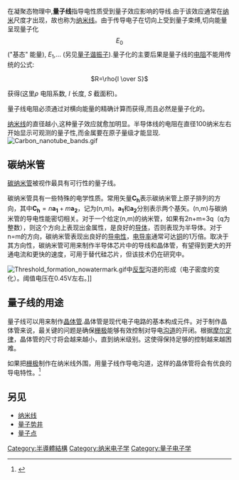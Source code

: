 在凝聚态物理中,'''量子线'''指导电性质受到量子效应影响的导线.由于该效应通常在[[纳米|纳米]]尺度才出现，故也称为[[纳米线|纳米线]]。由于传导电子在切向上受到量子束缚,切向能量呈现量子化:<math>E_0</math> ("基态" 能量), <math>E_1</math>,...  (另见[[量子谐振子|量子谐振子]]).量子化的主要后果是量子线的[[电阻|电阻]]不能用传统的公式:
<center><math>R=\rho{l \over S}</math></center>
获得(这里<math>\rho</math> 电阻系数, <math>l</math> 长度, <math>S</math> 截面积)。


量子线电阻必须通过对横向能量的精确计算而获得,而且必然是量子化的。

[[纳米线|纳米线]]的直径越小,这种量子效应就愈加明显。半导体线的电阻在直径100纳米左右开始显示可观测的量子性,而金属要在原子量级才能显现.
[[File:Carbon_nanotube_bands.gif|thumb]]
==碳纳米管==

[[碳纳米管|碳纳米管]]被视作最具有可行性的量子线。

碳纳米管具有一些特殊的电学性质。常用矢量'''C<sub>h</sub>'''表示碳纳米管上原子排列的方向，其中<math>\mathbf{C_h}=n\mathbf{a_1}+m\mathbf{a_2}</math>，记为(n,m)。'''a<sub>1</sub>'''和'''a<sub>2</sub>'''分别表示两个基矢。(n,m)与碳纳米管的导电性能密切相关。对于一个给定(n,m)的纳米管，如果有2n+m=3q（q为整数），则这个方向上表现出金属性，是良好的[[导体|导体]]，否则表现为半导体。对于n=m的方向，碳纳米管表现出良好的[[导电性|导电性]]，[[电导率|电导率]]通常可达[[铜|铜]]的1万倍。取决于其方向性，碳纳米管可用来制作半导体芯片中的导线和晶体管，有望得到更大的开通电流和更快的速度，可用于替代硅芯片，但该技术仍在研究中。

[[File:Threshold_formation_nowatermark.gif|thumb]]中[[反型|反型]]沟道的形成（电子密度的变化）。阈值电压在0.45V左右。]]

== 量子线的用途 ==
量子线可以用来制作[[晶体管|晶体管]].晶体管是现代电子电路的基本构成元件。对于制作晶体管来说，最关键的问题是确保[[栅极|栅极]]能够有效控制对导电[[沟道|沟道]]的开闭。根据[[摩尔定律|摩尔定律]]，晶体管的尺寸将会越来越小，直到纳米级别。这使得保持足够的控制越来越困难。

如果把[[栅极|栅极]]制作在纳米线外围，用量子线作导电沟道，这样的晶体管将会有优良的导电特性。<ref>{{cite journal|title= Toward nanowire electronics|journal= IEEE Transactions on Electron Devices|volume= 55|issue= 11|pages= 2827|url= http://docs.lib.purdue.edu/cgi/viewcontent.cgi?article=1169&context=nanodocs&sei-redir=1&referer=https%3A%2F%2Fscholar.google.com%2Fscholar%3Fhl%3Dzh-CN%26q%3Dnanowire%2Belectronics%26btnG%3D%26lr%3D#search=%22nanowire%20electronics%22|doi=10.1109/TED.2008.2008011|year= 2008|last1= Appenzeller|first1= Joerg|last2= Knoch|first2= Joachim|last3= Bjork|first3= Mikael T.|last4= Riel|first4= Heike|last5= Schmid|first5= Heinz|last6= Riess|first6= Walter|bibcode= 2008ITED...55.2827A}}</ref>

==另见==
* [[纳米线|纳米线]]
* [[量子势井|量子势井]]
* [[量子点|量子点]]

[[Category:半導體結構|Category:半導體結構]]
[[Category:纳米电子学|Category:纳米电子学]]
[[Category:量子电子学|Category:量子电子学]]